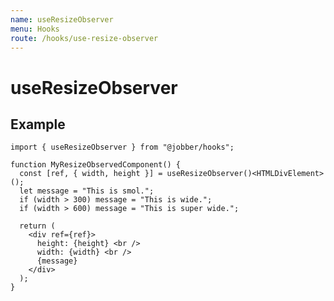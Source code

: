 ```yaml
---
name: useResizeObserver
menu: Hooks
route: /hooks/use-resize-observer
---
```


# useResizeObserver

## Example

```tsx
import { useResizeObserver } from "@jobber/hooks";

function MyResizeObservedComponent() {
  const [ref, { width, height }] = useResizeObserver()<HTMLDivElement>();
  let message = "This is smol.";
  if (width > 300) message = "This is wide.";
  if (width > 600) message = "This is super wide.";

  return (
    <div ref={ref}>
      height: {height} <br />
      width: {width} <br />
      {message}
    </div>
  );
}
```
